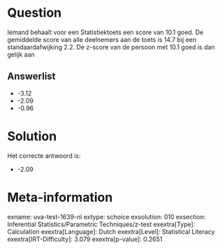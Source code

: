 Question
========

Iemand behaalt voor een Statistiektoets een score van 10.1 goed. De
gemiddelde score van alle deelnemers aan de toets is 14.7 bij een
standaardafwijking 2.2. De z-score van de persoon met 10.1 goed is dan
gelijk aan

Answerlist
----------

* -3.12
* -2.09
* -0.96

Solution
========

Het correcte antwoord is: 

* -2.09

Meta-information
================
exname: uva-test-1639-nl
extype: schoice
exsolution: 010
exsection: Inferential Statistics/Parametric Techniques/z-test
exextra[Type]: Calculation
exextra[Language]: Dutch
exextra[Level]: Statistical Literacy
exextra[IRT-Difficulty]: 3.079
exextra[p-value]: 0.2651
